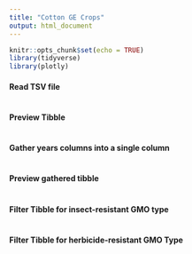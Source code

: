 ```yaml
---
title: "Cotton GE Crops"
output: html_document
---
```

```r
knitr::opts_chunk$set(echo = TRUE)
library(tidyverse)
library(plotly)
```

#### Read TSV file
```r

```
#### Preview Tibble
```r

```

#### Gather years columns into a single column
```r

```

#### Preview gathered tibble
```r

```

#### Filter Tibble for insect-resistant GMO type
```r

```

#### Filter Tibble for herbicide-resistant GMO Type
```r

```

```r


```